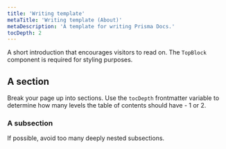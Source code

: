 ```yaml
---
title: 'Writing template'
metaTitle: 'Writing template (About)'
metaDescription: 'A template for writing Prisma Docs.'
tocDepth: 2
---
```


<TopBlock>

A short introduction that encourages visitors to read on. The `TopBlock` component is required for styling purposes.

</TopBlock>

## A section

Break your page up into sections. Use the `tocDepth` frontmatter variable to determine how many levels the table of contents should have - 1 or 2.

### A subsection

If possible, avoid too many deeply nested subsections.
